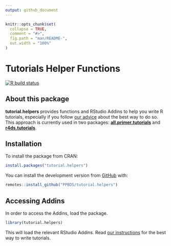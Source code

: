 ```yaml
---
output: github_document
---
```


<!-- README.md is generated from README.Rmd. Edit ONLY this file if needed. But, after you edit it, you NEED TO KNIT IT BY HAND in order to create the new README.md, which is the thing which is actually used. -->

```r

knitr::opts_chunk$set(
  collapse = TRUE,
  comment = "#>",
  fig.path = "man/README-",
  out.width = "100%"
)
```

# Tutorials Helper Functions

<!-- badges: start -->
[![R build status](https://github.com/PPBDS/tutorial.helpers/workflows/R-CMD-check/badge.svg)](https://github.com/PPBDS/tutorial.helpers/actions)
<!-- badges: end -->

## About this package

**tutorial.helpers** provides functions and RStudio Addins to help you write R tutorials, especially if you follow [our advice](https://ppbds.github.io/tutorial.helpers/articles/instructions.html) about the best way to do so. This approach is currently used in two packages: [**all.primer.tutorials**](https://ppbds.github.io/all.primer.tutorials/) and [**r4ds.tutorials**](https://ppbds.github.io/r4ds.tutorials/).


## Installation

To install the package from CRAN:

``` r
install.packages("tutorial.helpers")
```

You can install the development version from [GitHub](https://github.com/) with:

``` r
remotes::install_github("PPBDS/tutorial.helpers")
```


## Accessing Addins

In order to access the Addins, load the package.

``` r
library(tutorial.helpers)
```

This will load the relevant RStudio Addins. Read [our instructions](https://ppbds.github.io/tutorial.helpers/articles/instructions.html) for the best way to write tutorials.


